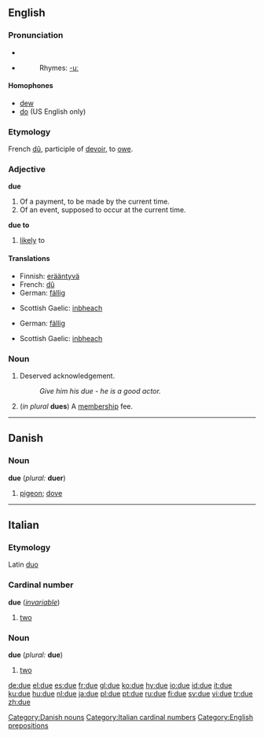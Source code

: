 ==English==

{{rank|opportunity|lines|personal|794|due|Henry|society|boat}}

===Pronunciation===
*{{IPA|/djuː/}}
*{{audio|en-us-due.ogg|Audio (US)}}
*:Rhymes: [[Rhymes:English:-uː|-uː]]
====Homophones====
*[[dew]] 
*[[do]] (US English only)
===Etymology===
French [[dû]], participle of [[devoir]], to [[owe]].
===Adjective===
'''due''' {{notcomp}}

#Of a payment, to be made by the current time.
#Of an event, supposed to occur at the current time.

'''due to'''
#[[likely]] to

====Translations====
{{trans-top|Of a payment, to be made by the current time}}
*Finnish: [[erääntyvä]]
*French: [[dû]]
*German: [[fällig]]
{{trans-mid}}
*Scottish Gaelic: [[inbheach]]
{{trans-bottom}}

{{trans-top|Of an event, supposed to occur at the current time}}
*German: [[fällig]]
{{trans-mid}}
*Scottish Gaelic: [[inbheach]]
{{trans-bottom}}

===Noun===
{{en-noun}}

#Deserved acknowledgement.
#:''Give him his due - he is a good actor.''
#(''in plural'' '''dues''') A [[membership]] fee.

----

==Danish==
===Noun===
'''due''' (''plural:'' '''duer''')

#[[pigeon]]; [[dove]]

[[Category:Danish nouns]]

----
==Italian==
===Etymology===
Latin [[duo]]
===Cardinal number===
'''due''' (''[[invariable]]'')

#[[two]]

[[Category:Italian cardinal numbers]]

<!--do not put non-English translations in foreign-language entries-->

===Noun===
'''due''' {{m}} (''plural:'' '''due''') <!--sic-->

#[[two]]

[[Category:English prepositions]]

[[de:due]]
[[el:due]]
[[es:due]]
[[fr:due]]
[[gl:due]]
[[ko:due]]
[[hy:due]]
[[io:due]]
[[id:due]]
[[it:due]]
[[ku:due]]
[[hu:due]]
[[nl:due]]
[[ja:due]]
[[pl:due]]
[[pt:due]]
[[ru:due]]
[[fi:due]]
[[sv:due]]
[[vi:due]]
[[tr:due]]
[[zh:due]]
